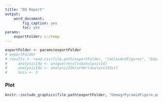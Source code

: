 ```yaml
---
title: "DQ Report"
output: 
    word_document:
        fig_caption: yes
        toc: yes
params: 
    exportFolder: c:/temp
---
```


```r
exportFolder <- params$exportFolder
# exportFolder
# results <- read.csv(file.path(exportFolder, "tablesAndFigures", "EmpiricalCalibration.csv"))
#     analysisIds <- unique(results$analysisId)
#     analysisIds <- analysisIds[order(analysisIds)]
#     hois <- 3
```



### Plot

```r
knitr::include_graphics(file.path(exportFolder, "DemogrPyramidFigure.png"))
```


